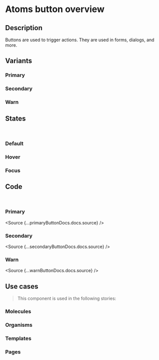 
<Meta title="Atoms/Button/Overview" />

# Atoms button overview

## Description

Buttons are used to trigger actions. They are used in forms, dialogs, and more.

## Variants

### Primary

<Canvas>
  <Story id="atoms-button--primary"></Story>
</Canvas>

### Secondary

<Canvas>
  <Story id="atoms-button--secondary"></Story>
</Canvas>

### Warn

<Canvas>
  <Story id="atoms-button--warn"></Story>
</Canvas>

## States

<br />

### Default

<Canvas>
  <Story id="atoms-button--primary"></Story>
  <Story id="atoms-button--secondary"></Story>
  <Story id="atoms-button--warn"></Story>
</Canvas>

### Hover

<Canvas>
  <Story id="atoms-button--primary-hover"></Story>
  <Story id="atoms-button--secondary-hover"></Story>
  <Story id="atoms-button--warn-hover"></Story>
</Canvas>

### Focus

<Canvas>
  <Story id="atoms-button--primary-focus"></Story>
  <Story id="atoms-button--secondary-focus"></Story>
  <Story id="atoms-button--warn-focus"></Story>
</Canvas>

## Code

<br />

### Primary

<Source {...primaryButtonDocs.docs.source} />

### Secondary

<Source {...secondaryButtonDocs.docs.source} />

### Warn

<Source {...warnButtonDocs.docs.source} />

## Use cases

> This component is used in the following stories:

### Molecules

### Organisms

### Templates

### Pages
